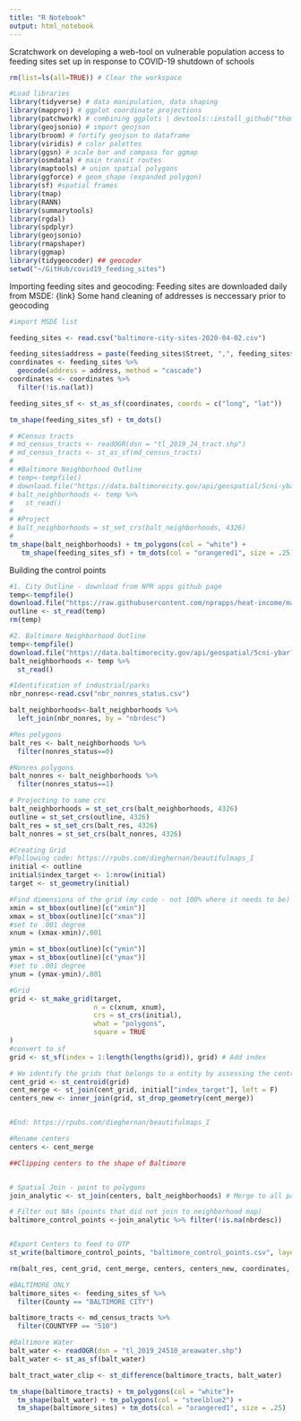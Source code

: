 ```yaml
---
title: "R Notebook"
output: html_notebook
---
```


Scratchwork on developing a web-tool on vulnerable population access to feeding sites set up in response to COVID-19 shutdown of schools

```r

rm(list=ls(all=TRUE)) # Clear the workspace

#Load libraries
library(tidyverse) # data manipulation, data shaping
library(mapproj) # ggplot coordinate projections
library(patchwork) # combining ggplots | devtools::install_github("thomasp85/patchwork")
library(geojsonio) # import geojson
library(broom) # fortify geojson to dataframe
library(viridis) # color palettes
library(ggsn) # scale bar and compass for ggmap
library(osmdata) # main transit routes
library(maptools) # union spatial polygons
library(ggforce) # geom_shape (expanded polygon)
library(sf) #spatial frames
library(tmap)
library(RANN)
library(summarytools)
library(rgdal)
library(spdplyr)
library(geojsonio)
library(rmapshaper)
library(ggmap)
library(tidygeocoder) ## geocoder
setwd("~/GitHub/covid19_feeding_sites")
```

Importing feeding sites and geocoding:
Feeding sites are downloaded daily from MSDE: {link}
Some hand cleaning of addresses is neccessary prior to geocoding


```r
#import MSDE list

feeding_sites <- read.csv("baltimore-city-sites-2020-04-02.csv")

feeding_sites$address = paste(feeding_sites$Street, ",", feeding_sites$City, ", MD,", feeding_sites$Zip)
coordinates <- feeding_sites %>% 
  geocode(address = address, method = "cascade")
coordinates <- coordinates %>% 
  filter(!is.na(lat))

feeding_sites_sf <- st_as_sf(coordinates, coords = c("long", "lat"))

tm_shape(feeding_sites_sf) + tm_dots()
```

```r
# #Census tracts
# md_census_tracts <- readOGR(dsn = "tl_2019_24_tract.shp")
# md_census_tracts <- st_as_sf(md_census_tracts)
# 
# #Baltimore Neighborhood Outline
# temp<-tempfile()
# download.file("https://data.baltimorecity.gov/api/geospatial/5cni-ybar?method=export&format=GeoJSON", temp)
# balt_neighborhoods <- temp %>%
#   st_read()
# 
# #Project
# balt_neighborhoods = st_set_crs(balt_neighborhoods, 4326)
# 
tm_shape(balt_neighborhoods) + tm_polygons(col = "white") + 
   tm_shape(feeding_sites_sf) + tm_dots(col = "orangered1", size = .25)
```
Building the control points
```r
#1. City Outline - download from NPR apps github page
temp<-tempfile()
download.file("https://raw.githubusercontent.com/nprapps/heat-income/master/boundaries/baltimore.json", temp)
outline <- st_read(temp)
rm(temp)

#2. Baltimore Neighborhood Outline
temp<-tempfile()
download.file("https://data.baltimorecity.gov/api/geospatial/5cni-ybar?method=export&format=GeoJSON", temp)
balt_neighborhoods <- temp %>%
  st_read()

#Identification of industrial/parks
nbr_nonres<-read.csv("nbr_nonres_status.csv")

balt_neighborhoods<-balt_neighborhoods %>%
  left_join(nbr_nonres, by = "nbrdesc")

#Res polygons
balt_res <- balt_neighborhoods %>%
  filter(nonres_status==0)

#Nonres polygons
balt_nonres <- balt_neighborhoods %>%
  filter(nonres_status==1)

# Projecting to same crs
balt_neighborhoods = st_set_crs(balt_neighborhoods, 4326)
outline = st_set_crs(outline, 4326)
balt_res = st_set_crs(balt_res, 4326)
balt_nonres = st_set_crs(balt_nonres, 4326)

#Creating Grid
#Following code: https://rpubs.com/dieghernan/beautifulmaps_I
initial <- outline
initial$index_target <- 1:nrow(initial)
target <- st_geometry(initial)

#Find dimensions of the grid (my code - not 100% where it needs to be)
xmin = st_bbox(outline)[c("xmin")]
xmax = st_bbox(outline)[c("xmax")]
#set to .001 degree
xnum = (xmax-xmin)/.001

ymin = st_bbox(outline)[c("ymin")]
ymax = st_bbox(outline)[c("ymax")]
#set to .001 degree
ynum = (ymax-ymin)/.001

#Grid 
grid <- st_make_grid(target,
                     n = c(xnum, xnum), 
                     crs = st_crs(initial),
                     what = "polygons",
                     square = TRUE
)
#convert to sf
grid <- st_sf(index = 1:length(lengths(grid)), grid) # Add index

# We identify the grids that belongs to a entity by assessing the centroid
cent_grid <- st_centroid(grid)
cent_merge <- st_join(cent_grid, initial["index_target"], left = F)
centers_new <- inner_join(grid, st_drop_geometry(cent_merge))


#End: https://rpubs.com/dieghernan/beautifulmaps_I

#Rename centers
centers <- cent_merge

##Clipping centers to the shape of Baltimore


# Spatial Join - point to polygons
join_analytic <- st_join(centers, balt_neighborhoods) # Merge to all points

# Filter out NAs (points that did not join to neighborhood map)
baltimore_control_points <-join_analytic %>% filter(!is.na(nbrdesc))


#Export Centers to feed to OTP
st_write(baltimore_control_points, "baltimore_control_points.csv", layer_options = "GEOMETRY=AS_XY", delete_dsn = TRUE)

rm(balt_res, cent_grid, cent_merge, centers, centers_new, coordinates, feeding_sites, grid, initial, join_analytic, nbr_nonres, outline, target)

```

```r
#BALTIMORE ONLY
baltimore_sites <- feeding_sites_sf %>% 
  filter(County == "BALTIMORE CITY")

baltimore_tracts <- md_census_tracts %>% 
  filter(COUNTYFP == "510")

#Baltimore Water
balt_water <- readOGR(dsn = "tl_2019_24510_areawater.shp")
balt_water <- st_as_sf(balt_water)

balt_tract_water_clip <- st_difference(baltimore_tracts, balt_water)

tm_shape(baltimore_tracts) + tm_polygons(col = "white")+
  tm_shape(balt_water) + tm_polygons(col = "steelblue2") + 
  tm_shape(baltimore_sites) + tm_dots(col = "orangered1", size = .25)

```





